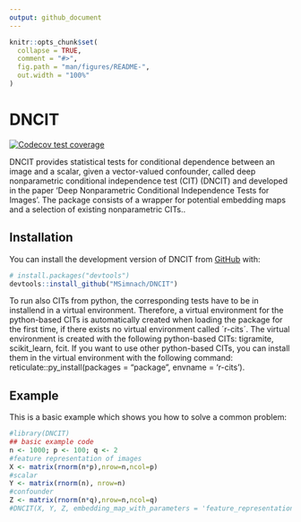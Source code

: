 ```yaml
---
output: github_document
---
```


<!-- README.md is generated from README.Rmd. Please edit that file -->

```r
knitr::opts_chunk$set(
  collapse = TRUE,
  comment = "#>",
  fig.path = "man/figures/README-",
  out.width = "100%"
)
```

# DNCIT

<!-- badges: start -->
[![Codecov test coverage](https://codecov.io/gh/MSimnach/DNCIT/branch/master/graph/badge.svg)](https://app.codecov.io/gh/MSimnach/DNCIT?branch=master)
<!-- badges: end -->

DNCIT provides statistical tests for conditional dependence between an image and a scalar, given a vector-valued confounder, called deep nonparametric conditional independence test (CIT) (DNCIT) and developed in the paper 'Deep Nonparametric Conditional Independence Tests for Images'. The package consists of a wrapper for potential embedding maps and a selection of existing nonparametric CITs..

## Installation

You can install the development version of DNCIT from [GitHub](https://github.com/) with:

``` r
# install.packages("devtools")
devtools::install_github("MSimnach/DNCIT")
```

To run also CITs from python, the corresponding tests have to be in installend in a virtual environment. Therefore, a virtual environment for the python-based CITs is automatically created when loading the package for the first time, if there exists no virtual environment called ´r-cits´. The virtual environment is created with the following python-based CITs: tigramite, scikit_learn, fcit. If you want to use other python-based CITs, you can install them in the virtual environment with the following command: reticulate::py_install(packages = "package", envname = 'r-cits').

## Example

This is a basic example which shows you how to solve a common problem:

```r
#library(DNCIT)
## basic example code
n <- 1000; p <- 100; q <- 2
#feature representation of images
X <- matrix(rnorm(n*p),nrow=n,ncol=p)
#scalar
Y <- matrix(rnorm(n), nrow=n)
#confounder
Z <- matrix(rnorm(n*q),nrow=n,ncol=q)
#DNCIT(X, Y, Z, embedding_map_with_parameters = 'feature_representations')
```

